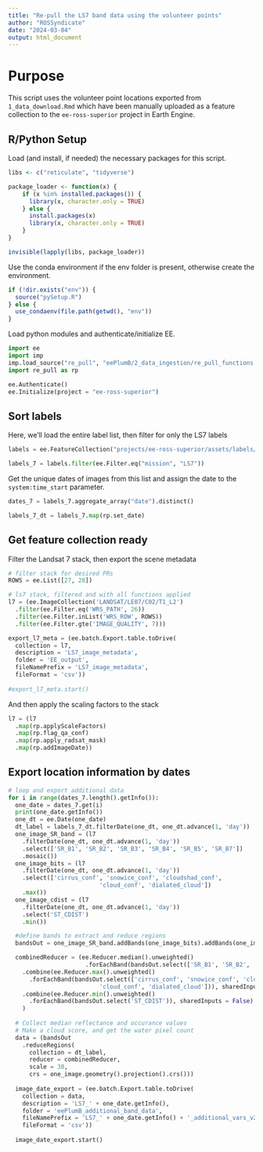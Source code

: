 ```yaml
---
title: "Re-pull the LS7 band data using the volunteer points"
author: "ROSSyndicate"
date: "2024-03-04"
output: html_document
---
```


# Purpose

This script uses the volunteer point locations exported from `1_data_download.Rmd` which have been manually uploaded as a feature collection to the `ee-ross-superior` project in Earth Engine.

## R/Python Setup

Load (and install, if needed) the necessary packages for this script.

```r
libs <- c("reticulate", "tidyverse")

package_loader <- function(x) {
    if (x %in% installed.packages()) {
      library(x, character.only = TRUE)
    } else {
      install.packages(x)
      library(x, character.only = TRUE)
    }
}

invisible(lapply(libs, package_loader))
```

Use the conda environment if the env folder is present, otherwise create the environment.

```r
if (!dir.exists("env")) {
  source("pySetup.R")
} else {
  use_condaenv(file.path(getwd(), "env"))
}
```

Load python modules and authenticate/initialize EE.

```python
import ee
import imp
imp.load_source("re_pull", "eePlumB/2_data_ingestion/re_pull_functions.py")
import re_pull as rp

ee.Authenticate()
ee.Initialize(project = "ee-ross-superior")
```

## Sort labels

Here, we'll load the entire label list, then filter for only the LS7 labels

```python
labels = ee.FeatureCollection("projects/ee-ross-superior/assets/labels/collated_label_data_v2023-07-20")

labels_7 = labels.filter(ee.Filter.eq("mission", "LS7"))
```

Get the unique dates of images from this list and assign the date to the `system:time_start` parameter.

```python
dates_7 = labels_7.aggregate_array("date").distinct()

labels_7_dt = labels_7.map(rp.set_date)
```

## Get feature collection ready

Filter the Landsat 7 stack, then export the scene metadata

```python
# filter stack for desired PRs
ROWS = ee.List([27, 28])

# ls7 stack, filtered and with all functions applied
l7 = (ee.ImageCollection('LANDSAT/LE07/C02/T1_L2')
  .filter(ee.Filter.eq('WRS_PATH', 26))
  .filter(ee.Filter.inList('WRS_ROW', ROWS))
  .filter(ee.Filter.gte('IMAGE_QUALITY', 7)))

export_l7_meta = (ee.batch.Export.table.toDrive(
  collection = l7,
  description = 'LS7_image_metadata',
  folder = 'EE_output',
  fileNamePrefix = 'LS7_image_metadata',
  fileFormat = 'csv'))
  
#export_l7_meta.start()

```

And then apply the scaling factors to the stack

```python
l7 = (l7
  .map(rp.applyScaleFactors)
  .map(rp.flag_qa_conf)
  .map(rp.apply_radsat_mask)
  .map(rp.addImageDate))

```

## Export location information by dates

```python
# loop and export additional data
for i in range(dates_7.length().getInfo()):
  one_date = dates_7.get(i)
  print(one_date.getInfo())
  one_dt = ee.Date(one_date)
  dt_label = labels_7_dt.filterDate(one_dt, one_dt.advance(1, 'day'))
  one_image_SR_band = (l7
    .filterDate(one_dt, one_dt.advance(1, 'day'))
    .select(['SR_B1', 'SR_B2', 'SR_B3', 'SR_B4', 'SR_B5', 'SR_B7'])
    .mosaic())
  one_image_bits = (l7
    .filterDate(one_dt, one_dt.advance(1, 'day'))
    .select(['cirrus_conf', 'snowice_conf', 'cloudshad_conf',
                          'cloud_conf', 'dialated_cloud'])
    .max())
  one_image_cdist = (l7
    .filterDate(one_dt, one_dt.advance(1, 'day'))
    .select('ST_CDIST')
    .min())

  #define bands to extract and reduce regions
  bandsOut = one_image_SR_band.addBands(one_image_bits).addBands(one_image_cdist)

  combinedReducer = (ee.Reducer.median().unweighted()
                      .forEachBand(bandsOut.select(['SR_B1', 'SR_B2', 'SR_B3', 'SR_B4', 'SR_B5', 'SR_B7']))
    .combine(ee.Reducer.max().unweighted()
      .forEachBand(bandsOut.select(['cirrus_conf', 'snowice_conf', 'cloudshad_conf',
                          'cloud_conf', 'dialated_cloud'])), sharedInputs = False)
    .combine(ee.Reducer.min().unweighted()
      .forEachBand(bandsOut.select('ST_CDIST')), sharedInputs = False)
    )
    
  # Collect median reflectance and occurance values
  # Make a cloud score, and get the water pixel count
  data = (bandsOut
    .reduceRegions(
      collection = dt_label,
      reducer = combinedReducer,
      scale = 30,
      crs = one_image.geometry().projection().crs()))
  
  image_date_export = (ee.batch.Export.table.toDrive(
    collection = data,
    description = 'LS7_' + one_date.getInfo(),
    folder = 'eePlumB_additional_band_data',
    fileNamePrefix = 'LS7_' + one_date.getInfo() + '_additional_vars_v2024-04-24',
    fileFormat = 'csv'))
    
  image_date_export.start()

```
